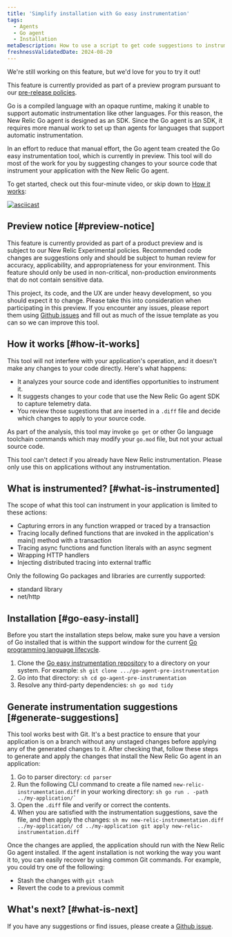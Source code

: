 ```yaml
---
title: 'Simplify installation with Go easy instrumentation'
tags:
  - Agents
  - Go agent
  - Installation
metaDescription: How to use a script to get code suggestions to instrument your Golang apps and services.
freshnessValidatedDate: 2024-08-20 
---
```

<Callout title="preview">
  We're still working on this feature, but we'd love for you to try it out!

  This feature is currently provided as part of a preview program pursuant to our [pre-release policies](/docs/licenses/license-information/referenced-policies/new-relic-pre-release-policy).
</Callout>

Go is a compiled language with an opaque runtime, making it unable to support automatic instrumentation like other languages. For this reason, the New Relic Go agent is designed as an SDK. Since the Go agent is an SDK, it requires more manual work to set up than agents for languages that support automatic instrumentation.

In an effort to reduce that manual effort, the Go agent team created the Go easy instrumentation tool, which is currently in preview. This tool will do most of the work for you by suggesting changes to your source code that instrument your application with the New Relic Go agent.

To get started, check out this four-minute video, or skip down to [How it works](#how-it-works):

[![asciicast](https://asciinema.org/a/r0Il7o2eMiZaLKHIlew3IL2nx.svg)](https://asciinema.org/a/r0Il7o2eMiZaLKHIlew3IL2nx)

## Preview notice [#preview-notice]

This feature is currently provided as part of a product preview and is subject to our New Relic Experimental policies. Recommended code changes are suggestions only and should be subject to human review for accuracy, applicability, and appropriateness for your environment. This feature should only be used in non-critical, non-production environments that do not contain sensitive data.

This project, its code, and the UX are under heavy development, so you should expect it to change. Please take this into consideration when participating in this preview. If you encounter any issues, please report them using [Github issues](https://github.com/newrelic/go-agent-assisted-instrumentation) and fill out as much of the issue template as you can so we can improve this tool.

## How it works [#how-it-works]

This tool will not interfere with your application's operation, and it doesn't make any changes to your code directly. Here's what happens:

* It analyzes your source code and identifies opportunities to instrument it.
* It suggests changes to your code that use the New Relic Go agent SDK to capture telemetry data.
* You review those sugestions that are inserted in a `.diff` file and decide which changes to apply to your source code.

As part of the analysis, this tool may invoke `go get` or other Go language toolchain commands which may modify your `go.mod` file, but not your actual source code.

<Callout variant="important">
  This tool can't detect if you already have New Relic instrumentation. Please only use this on applications without any instrumentation.
</Callout>

## What is instrumented? [#what-is-instrumented]

The scope of what this tool can instrument in your application is limited to these actions:

* Capturing errors in any function wrapped or traced by a transaction
* Tracing locally defined functions that are invoked in the application's main() method with a transaction
* Tracing async functions and function literals with an async segment
* Wrapping HTTP handlers
* Injecting distributed tracing into external traffic

Only the following Go packages and libraries are currently supported:

* standard library
* net/http

## Installation [#go-easy-install]

Before you start the installation steps below, make sure you have a version of Go installed that is within the support window for the current [Go programming language lifecycle](https://endoflife.date/go).

1. Clone the [Go easy instrumentation repository](https://github.com/newrelic/go-agent-assisted-instrumentation) to a directory on your system. For example:
        ```sh
        git clone .../go-agent-pre-instrumentation
        ```
2. Go into that directory:
        ```sh
        cd go-agent-pre-instrumentation
        ```
3. Resolve any third-party dependencies:
        ```sh
        go mod tidy
        ```
## Generate instrumentation suggestions [#generate-suggestions]

This tool works best with Git. It's a best practice to ensure that your application is on a branch without any unstaged changes before applying any of the generated changes to it. After checking that, follow these steps to generate and apply the changes that install the New Relic Go agent in an application:

1. Go to parser directory: `cd parser`
2. Run the following CLI command to create a file named `new-relic-instrumentation.diff` in your working directory:
        ```sh
        go run . -path ../my-application/`
        ```
3. Open the `.diff` file and verify or correct the contents.
4. When you are satisfied with the instrumentation suggestions, save the file, and then apply the changes:
        ```sh
        mv new-relic-instrumentation.diff ../my-application/
        cd ../my-application
        git apply new-relic-instrumentation.diff
        ```

Once the changes are applied, the application should run with the New Relic Go agent installed. If the agent installation is not working the way you want it to, you can easily recover by using common Git commands. For example, you could try one of the following:

*  Stash the changes with `git stash`
*  Revert the code to a previous commit

## What's next? [#what-is-next]

If you have any suggestions or find issues, please create a [Github issue](https://github.com/newrelic/go-agent-assisted-instrumentation).  